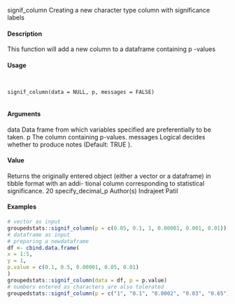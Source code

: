 

signif_column
Creating a new character type column with significance labels

#### Description

This function will add a new column to a dataframe containing
p
-values

#### Usage
<pre><code>

signif_column(data = NULL, p, messages = FALSE)

</code></pre>
#### Arguments 

data
Data frame from which variables specified are preferentially to be taken.
p
The column containing p-values.
messages
Logical decides whether to produce notes (Default:
TRUE
).

#### Value
Returns the originally entered object (either a vector or a dataframe) in tibble format with an addi-
tional column corresponding to statistical significance.
20
specify_decimal_p
Author(s)
Indrajeet Patil

#### Examples
```r

# vector as input
groupedstats::signif_column(p = c(0.05, 0.1, 1, 0.00001, 0.001, 0.01))
# dataframe as input
# preparing a newdataframe
df <- cbind.data.frame(
x = 1:5,
y = 1,
p.value = c(0.1, 0.5, 0.00001, 0.05, 0.01)
)
groupedstats::signif_column(data = df, p = p.value)
# numbers entered as characters are also tolerated
groupedstats::signif_column(p = c("1", "0.1", "0.0002", "0.03", "0.65"))
```
